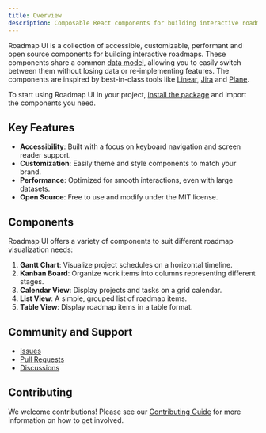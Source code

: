 ```yaml
---
title: Overview
description: Composable React components for building interactive roadmaps.
---
```


Roadmap UI is a collection of accessible, customizable, performant and open source components for building interactive roadmaps. These components share a common [data model](/docs/schema), allowing you to easily switch between them without losing data or re-implementing features. The components are inspired by best-in-class tools like [Linear](https://linear.app/), [Jira](https://www.atlassian.com/software/jira) and [Plane](https://plane.so/).

To start using Roadmap UI in your project, [install the package](/docs/installation) and import the components you need.

## Key Features

- **Accessibility**: Built with a focus on keyboard navigation and screen reader support.
- **Customization**: Easily theme and style components to match your brand.
- **Performance**: Optimized for smooth interactions, even with large datasets.
- **Open Source**: Free to use and modify under the MIT license.

## Components

Roadmap UI offers a variety of components to suit different roadmap visualization needs:

1. **Gantt Chart**: Visualize project schedules on a horizontal timeline.
2. **Kanban Board**: Organize work items into columns representing different stages.
3. **Calendar View**: Display projects and tasks on a grid calendar.
4. **List View**: A simple, grouped list of roadmap items.
5. **Table View**: Display roadmap items in a table format.

## Community and Support

- [Issues](https://github.com/haydenbleasel/roadmap-ui/issues)
- [Pull Requests](https://github.com/haydenbleasel/roadmap-ui/pulls)
- [Discussions](https://github.com/haydenbleasel/roadmap-ui/discussions)

## Contributing

We welcome contributions! Please see our [Contributing Guide](https://github.com/haydenbleasel/roadmap-ui/blob/main/CONTRIBUTING.md) for more information on how to get involved.
